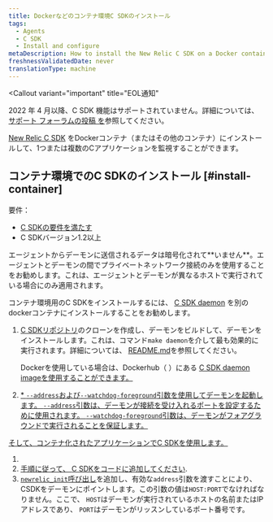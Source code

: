 ```yaml
---
title: Dockerなどのコンテナ環境C SDKのインストール
tags:
  - Agents
  - C SDK
  - Install and configure
metaDescription: How to install the New Relic C SDK on a Docker container (or other container) to monitor one or more of your C applications.
freshnessValidatedDate: never
translationType: machine
---
```


<Callout
  variant="important"
  title="EOL通知"
>
  2022 年 4 月以降、C SDK 機能はサポートされていません。詳細については、 [サポート フォーラムの投稿 を](https://discuss.newrelic.com/t/q1-bulk-eol-announcement-fy23/181744)参照してください。
</Callout>

[New Relic C SDK](/docs/agents/c-sdk/get-started/introduction-c-sdk) をDockerコンテナ（またはその他のコンテナ）にインストールして、1つまたは複数のCアプリケーションを監視することができます。

## コンテナ環境でのC SDKのインストール [#install-container]

要件：

* [C SDKの要件を満たす](/docs/agents/c-sdk/get-started/c-sdk-compatibility-requirements)
* C SDKバージョン1.2以上

<Callout variant="caution">
  エージェントからデーモンに送信されるデータは暗号化されて**いません**。エージェントとデーモンの間でプライベートネットワーク接続のみを使用することをお勧めします。これは、エージェントとデーモンが異なるホストで実行されている場合にのみ適用されます。
</Callout>

コンテナ環境用のC SDKをインストールするには、 [C SDK daemon](/docs/agents/c-sdk/get-started/introduction-c-sdk#architecture) を別のdockerコンテナにインストールすることをお勧めします。

1. [C SDKリポジトリ](https://github.com/newrelic/c-sdk)のクローンを作成し、デーモンをビルドして、デーモンをインストールします。これは、コマンド`make daemon`を介して最も効果的に実行されます。詳細については、 [README.md](https://github.com/newrelic/c-sdk/blob/master/README.md#building-the-c-sdk)を参照してください。

   Dockerを使用している場合は、Dockerhub（ ）にある [C SDK daemon imageを使用することができます。](https://hub.docker.com/r/newrelic/c-daemon)

   [](https://hub.docker.com/r/newrelic/c-daemon)

2. [* `--address`および`--watchdog-foreground`引数を使用してデーモンを起動します。 `--address`引数は、デーモンが接続を受け入れるポートを設定するために使用されます。 `--watchdog-foreground`引数は、デーモンがフォアグラウンドで実行されることを保証します。](https://hub.docker.com/r/newrelic/c-daemon)

[そして、コンテナ化されたアプリケーションでC SDKを使用します。](https://hub.docker.com/r/newrelic/c-daemon)

1. [](https://hub.docker.com/r/newrelic/c-daemon)
2. [手順に従って、 ](https://hub.docker.com/r/newrelic/c-daemon)[C SDKをコードに追加してください](/docs/agents/c-sdk/install-configure/install-c-sdk-compile-link-your-code).
3. [`newrelic_init`呼び出し](https://newrelic.github.io/c-sdk/libnewrelic_8h.html#a03f07e64a51b5f0cd51caa4f28c8b6c1)を追加し、有効な`address`引数を渡すことにより、CSDKをデーモンにポイントします。この引数の値は`HOST:PORT`でなければなりません。ここで、 `HOST`はデーモンが実行されているホストの名前またはIPアドレスであり、 `PORT`はデーモンがリッスンしているポート番号です。